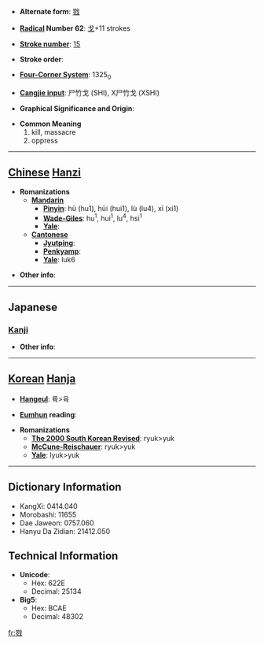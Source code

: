 * '''Alternate form''': [[戮]]

* '''[[Wiktionary:Chinese radical index| Radical]] Number 62''': [[Wiktionary:Chinese radical index 戈|戈]]+11 strokes

* '''[[Wiktionary:Chinese total strokes index|Stroke number]]''': [[Wiktionary:Chinese total strokes index 15|15]]

* '''Stroke order''': 

* '''[[Wiktionary:Chinese four corner index|Four-Corner System]]''': 1325<sub>0</sub>

* '''[[Wiktionary:Chinese Cangjie index|Cangjie input]]''': 尸竹戈 (SHI), X尸竹戈 (XSHI)

* '''Graphical Significance and Origin''': 

* '''Common Meaning'''
*#kill, massacre
*# oppress


----

== [[Chinese]] [[Hanzi]] ==

* '''Romanizations'''
** '''[[Mandarin]]'''
*** '''[[Pinyin]]''': hū (hu1), hūi (hui1), lù (lu4), xī (xi1)
*** '''[[Wade-Giles]]''': hu<sup>1</sup>, hui<sup>1</sup>, lu<sup>4</sup>, hsi<sup>1</sup>
*** '''[[Yale]]''': 
** '''[[Cantonese]]'''
*** '''[[Jyutping]]''':
*** '''[[Penkyamp]]''': 
*** '''[[Yale]]''': luk6

* '''Other info''': 

----

==Japanese==
===[[Kanji]]===
{{kanji|on readings=[[りく]] (riku), [[りゅう]] (ryū)|kun readings=[[ころす]] (korosu)}}

* '''Other info''':  

----

== [[Korean]] [[Hanja]] ==

* '''[[Hangeul]]''': 륙>육

* '''[[Eumhun]] reading''': 

* '''Romanizations'''
** '''[[The 2000 South Korean Revised Romanization|The 2000 South Korean Revised]]''': ryuk>yuk
** '''[[McCune-Reischauer]]''': ryuk>yuk
** '''[[Yale]]''': lyuk>yuk

----

== Dictionary Information ==

* KangXi: 0414.040
* Morobashi: 11655
* Dae Jaweon: 0757.060
* Hanyu Da Zidian: 21412.050

== Technical Information ==

* '''Unicode''':
** Hex: 622E
** Decimal: 25134
* '''Big5''':
** Hex: BCAE
** Decimal: 48302

[[fr:戮]]